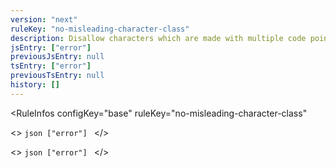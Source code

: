 ```yaml
---
version: "next"
ruleKey: "no-misleading-character-class"
description: Disallow characters which are made with multiple code points in character class syntax
jsEntry: ["error"]
previousJsEntry: null
tsEntry: ["error"]
previousTsEntry: null
history: []
---
```


<RuleInfos 
  configKey="base" 
  ruleKey="no-misleading-character-class" 
>
  <>
    ```json
    ["error"]
    ```
  </>

  <>
    ```json
    ["error"]
    ```
  </>
</RuleInfos>
